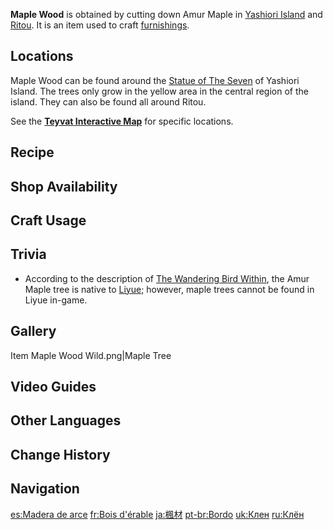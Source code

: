 {{Item Infobox
|id           = 101310
|image        = Item Maple Wood.png
|type         = Materials
|group        = Wood
|group2       = Furnishing Materials
|invCategory  = Materials
|quality      = 1
|description  = Timber from the Amur Maple. Excellent quality wood with a fine color and texture.<br>Can be used to create furnishings.
|source1      = Cutting down Amur Maple in [[Yashiori Island]] and [[Ritou]].
|source2      = Converting [[Forging Ores]]
|source3      = [[Realm Depot]]
}}
'''Maple Wood''' is obtained by cutting down Amur Maple in [[Yashiori Island]] and [[Ritou]]. It is an item used to craft [[furnishings]].

==Locations==
Maple Wood can be found around the [[Statue of The Seven]] of Yashiori Island. The trees only grow in the yellow area in the central region of the island. They can also be found all around Ritou.

See the '''[https://webstatic-sea.mihoyo.com/app/ys-map-sea/index.html#/map/2?shown_types=218 Teyvat Interactive Map]''' for specific locations.

==Recipe==
{{Recipe
|type = Wood
|Iron Chunk = 3
|sort = Iron Chunk
}}
{{Recipe
|type = Wood
|White Iron Chunk = 2
|sort = White Iron Chunk
}}
{{Recipe
|type = Wood
|Crystal Chunk = 1
|sort = Crystal Chunk
}}
{{Recipe
|type = Wood
|Magical Crystal Chunk = 1
|sort = Magical Crystal Chunk
}}
{{Recipe
|type = Wood
|Amethyst Lump = 1
|sort = Amethyst Lump
}}
{{Recipe
|type = Wood
|Condessence Crystal = 1
|sort = Condessence Crystal
}}
{{Recipe
|type = Wood
|Starsilver = 1
|sort = Starsilver
}}

==Shop Availability==
{{Shop Availability|currency=Realm Currency}}

==Craft Usage==
{{Craft Usage}}

==Trivia==
* According to the description of [[The Wandering Bird Within]], the Amur Maple tree is native to [[Liyue]]; however, maple trees cannot be found in Liyue in-game.

==Gallery==
<gallery>
Item Maple Wood Wild.png|Maple Tree
</gallery>

==Video Guides==
{{EVT
|video1   = https://youtu.be/PwKbvTC8YKw
|caption1 = Farm Guide
}}

==Other Languages==
{{Other Languages
|default_hidden = 1
|en      = Maple Wood
|zhs     = 枫木
|zhs_rm  = Fēng Mù
|zht     = 楓木
|zht_rm  = Fēng Mù
|zh_tl   = 
|ja      = 楓材
|ja_rm   = Kaede-zai
|ja_tl   = 
|ko      = 단풍나무
|ko_rm   = Danpung Namu
|ko_tl   = 
|es      = Madera de arce
|es_tl   = Maple Wood
|fr      = Bois d'érable
|fr_tl   = Maple Wood
|ru      = Клён
|ru_tl   = Maple
|th      = ไม้ Maple
|th_rm   = Mai Maple
|vi      = Gỗ Phong
|vi_tl   = 
|de      = Ahornholz
|de_tl   = Maple Wood
|id      = Maple Wood
|pt      = Bordo
|pt_tl   = 
|tr      = Akçaağaç Kütüğü
|tr_tl   = Maple Log
|it      = Legno d'acero
|it_tl   = 
}}

==Change History==
{{Change History|2.0}}

==Navigation==
{{Material Navbox|Crafting Materials}}

[[es:Madera de arce]]
[[fr:Bois d'érable]]
[[ja:楓材]]
[[pt-br:Bordo]]
[[uk:Клен]]
[[ru:Клён]]